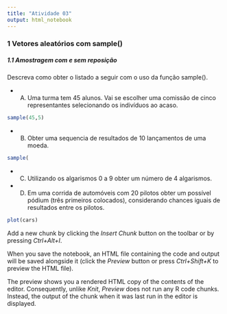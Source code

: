 ```yaml
---
title: "Atividade 03"
output: html_notebook
---
```


### 1 Vetores aleatórios com sample()
##### 1.1 Amostragem com e sem reposição

Descreva como obter o listado a seguir com o uso da função sample().

- A) Uma turma tem 45 alunos. Vai se escolher uma comissão de cinco representantes selecionando os indivíduos ao acaso.
```r
sample(45,5)
```


- B) Obter uma sequencia de resultados de 10 lançamentos de uma moeda.
```r
sample(
```


- C) Utilizando os algarismos 0 a 9 obter um número de 4 algarismos.

- D) Em uma corrida de automóveis com 20 pilotos obter um possível pódium (três primeiros colocados), considerando chances iguais de resultados entre os pilotos.
```r
plot(cars)
```

Add a new chunk by clicking the *Insert Chunk* button on the toolbar or by pressing *Ctrl+Alt+I*.

When you save the notebook, an HTML file containing the code and output will be saved alongside it (click the *Preview* button or press *Ctrl+Shift+K* to preview the HTML file).

The preview shows you a rendered HTML copy of the contents of the editor. Consequently, unlike *Knit*, *Preview* does not run any R code chunks. Instead, the output of the chunk when it was last run in the editor is displayed.
